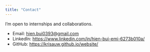 ```yaml
---
title: "Contact"
---
```


I’m open to internships and collaborations.

- Email: [hien.bui0393@gmail.com](mailto:hien.bui0393@gmail.com)  
- LinkedIn: [https://www.linkedin.com/in/hien-bui-emi-6273b010a/](https://www.linkedin.com/in/hien-bui-emi-6273b010a/)  
- GitHub: [https://krisauw.github.io/website/](https://krisauw.github.io/website/)
